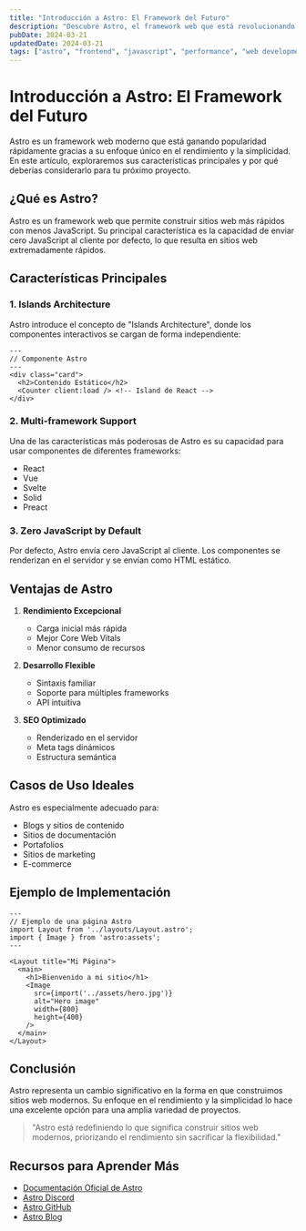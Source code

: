 ```yaml
---
title: "Introducción a Astro: El Framework del Futuro"
description: "Descubre Astro, el framework web que está revolucionando la forma en que construimos sitios web modernos y rápidos."
pubDate: 2024-03-21
updatedDate: 2024-03-21
tags: ["astro", "frontend", "javascript", "performance", "web development"]
---
```


# Introducción a Astro: El Framework del Futuro

Astro es un framework web moderno que está ganando popularidad rápidamente gracias a su enfoque único en el rendimiento y la simplicidad. En este artículo, exploraremos sus características principales y por qué deberías considerarlo para tu próximo proyecto.

## ¿Qué es Astro?

Astro es un framework web que permite construir sitios web más rápidos con menos JavaScript. Su principal característica es la capacidad de enviar cero JavaScript al cliente por defecto, lo que resulta en sitios web extremadamente rápidos.

## Características Principales

### 1. Islands Architecture

Astro introduce el concepto de "Islands Architecture", donde los componentes interactivos se cargan de forma independiente:

```astro
---
// Componente Astro
---
<div class="card">
  <h2>Contenido Estático</h2>
  <Counter client:load /> <!-- Island de React -->
</div>
```

### 2. Multi-framework Support

Una de las características más poderosas de Astro es su capacidad para usar componentes de diferentes frameworks:

- React
- Vue
- Svelte
- Solid
- Preact

### 3. Zero JavaScript by Default

Por defecto, Astro envía cero JavaScript al cliente. Los componentes se renderizan en el servidor y se envían como HTML estático.

## Ventajas de Astro

1. **Rendimiento Excepcional**
   - Carga inicial más rápida
   - Mejor Core Web Vitals
   - Menor consumo de recursos

2. **Desarrollo Flexible**
   - Sintaxis familiar
   - Soporte para múltiples frameworks
   - API intuitiva

3. **SEO Optimizado**
   - Renderizado en el servidor
   - Meta tags dinámicos
   - Estructura semántica

## Casos de Uso Ideales

Astro es especialmente adecuado para:

- Blogs y sitios de contenido
- Sitios de documentación
- Portafolios
- Sitios de marketing
- E-commerce

## Ejemplo de Implementación

```astro
---
// Ejemplo de una página Astro
import Layout from '../layouts/Layout.astro';
import { Image } from 'astro:assets';
---

<Layout title="Mi Página">
  <main>
    <h1>Bienvenido a mi sitio</h1>
    <Image
      src={import('../assets/hero.jpg')}
      alt="Hero image"
      width={800}
      height={400}
    />
  </main>
</Layout>
```

## Conclusión

Astro representa un cambio significativo en la forma en que construimos sitios web modernos. Su enfoque en el rendimiento y la simplicidad lo hace una excelente opción para una amplia variedad de proyectos.

> "Astro está redefiniendo lo que significa construir sitios web modernos, priorizando el rendimiento sin sacrificar la flexibilidad."

## Recursos para Aprender Más

- [Documentación Oficial de Astro](https://docs.astro.build)
- [Astro Discord](https://astro.build/chat)
- [Astro GitHub](https://github.com/withastro/astro)
- [Astro Blog](https://astro.build/blog) 